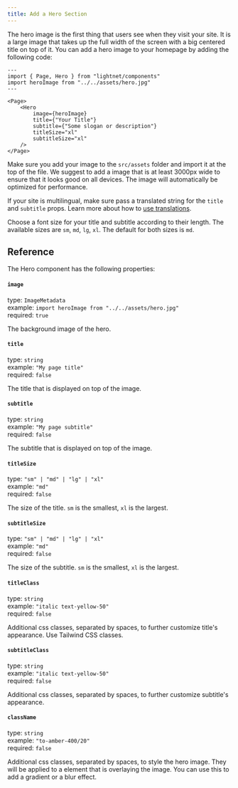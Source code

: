 ```yaml
---
title: Add a Hero Section
---
```


The hero image is the first thing that users see when they visit your site. 
It is a large image that takes up the full width of the screen with a big centered title on top of it. 
You can add a hero image to your homepage by adding the following code:

```astro
---
import { Page, Hero } from "lightnet/components"
import heroImage from "../../assets/hero.jpg"
---

<Page>
    <Hero
        image={heroImage}
        title={"Your Title"}
        subtitle={"Some slogan or description"}
        titleSize="xl"
        subtitleSize="xl"
    />
</Page>
```

Make sure you add your image to the `src/assets` folder and import it at the top of the file.
We suggest to add a image that is at least 3000px wide to ensure that it looks good on all devices.
The image will automatically be optimized for performance.

If your site is multilingual, make sure pass a translated string for the `title` and `subtitle` props. Learn 
more about how to [use translations](/build/i18n).

Choose a font size for your title and subtitle according to their length. The available sizes are `sm`, `md`, `lg`, `xl`.
The default for both sizes is `md`.


## Reference

The Hero component has the following properties:

#### `image`

type: `ImageMetadata` \
example: `import heroImage from "../../assets/hero.jpg"` \
required: `true`

The background image of the hero.

#### `title`

type: `string` \
example: `"My page title"` \
required: `false`

The title that is displayed on top of the image.

#### `subtitle`

type: `string` \
example: `"My page subtitle"` \
required: `false`

The subtitle that is displayed on top of the image.

#### `titleSize`

type: `"sm" | "md" | "lg" | "xl"` \
example: `"md"` \
required: `false`

The size of the title. `sm` is the smallest, `xl` is the largest.

#### `subtitleSize`

type: `"sm" | "md" | "lg" | "xl"` \
example: `"md"` \
required: `false`

The size of the subtitle. `sm` is the smallest, `xl` is the largest.

#### `titleClass`

type: `string` \
example: `"italic text-yellow-50"` \
required: `false`

Additional css classes, separated by spaces, to further customize title's appearance.
Use Tailwind CSS classes.

#### `subtitleClass`

type: `string` \
example: `"italic text-yellow-50"` \
required: `false`

Additional css classes, separated by spaces, to further customize subtitle's appearance.

#### `className`

type: `string` \
example: `"to-amber-400/20"` \
required: `false`

Additional css classes, separated by spaces, to style the hero image. They will be applied to a element that is overlaying the image.
You can use this to add a gradient or a blur effect.